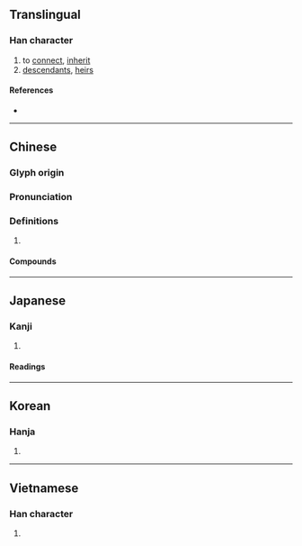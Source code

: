 {{character info/new}}
==Translingual==

===Han character===
{{Han char|rn=30|rad=口|as=10|sn=13|four=67220|canj=RBSMR|ids=⿰⿱口𠕁司}}

# to [[connect]], [[inherit]]
# [[descendant]]s, [[heir]]s

====References====
* {{Han ref|kx=0203.300|dkj=04109|dj=0426.100|hdz=10667.110|uh=55E3|ud=21987|bh=B6E0|bd=46816}}

----

==Chinese==
{{zh-forms}}

===Glyph origin===
{{Han etym}}

===Pronunciation===
{{zh-pron
|m=sì
|c=zi6
|h=pfs=
|md=
|mn=qz:sīr/tw,xm,zz:sū/tw:sû
|w=
|mc=y
|oc=y
|cat=
}}

===Definitions===
{{zh-hanzi}}

# {{rfdef|lang=zh}}

====Compounds====
{{zh-der|嗣續|嗣響|孤嗣|令嗣|嗣音|子嗣|世嗣宦族|冢嗣|嗣產|嫡嗣|嗣承|嗣徽|後嗣|嗣後|延壽添嗣|廣嗣|嗣位|哲嗣|嗣服|嗣適|嗣父母|嗣歲|嗣業|嗣息|嗣子|嗣君|嗣主|根嗣|斬宗絕嗣|求嗣|承嗣|胤嗣|立嗣|覆宗絕嗣|血嗣|繼嗣|絕嗣}}

----

==Japanese==

===Kanji===
{{ja-kanji|grade=c|rs=口10}}

# {{defn|lang=ja|sort=口10}}

====Readings====
{{ja-readings
|on=し
|kun=つ-ぐ
}}

----

==Korean==

===Hanja===
{{ko-hanja|hangeul=사|rv=sa|mr=sa}}

# {{defn|lang=ko|sort=口10}}

----

==Vietnamese==

===Han character===
{{vi-hantu|[[tự]]|rs=口10}}

# {{defn|lang=vi|sort=口10}}